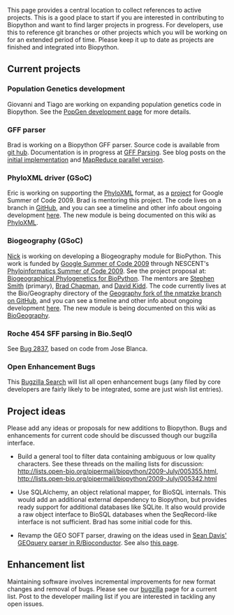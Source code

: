 This page provides a central location to collect references to active projects. This is a good place to start if you are interested in contributing to Biopython and want to find larger projects in progress. For developers, use this to reference git branches or other projects which you will be working on for an extended period of time. Please keep it up to date as projects are finished and integrated into Biopython.

== Current projects ==

=== Population Genetics development ===

Giovanni and Tiago are working on expanding population genetics code in Biopython. See the [[PopGen_dev|PopGen development page]] for more details.

=== GFF parser ===

Brad is working on a Biopython GFF parser. Source code is available from [http://github.com/chapmanb/bcbb/tree/master/gff git hub]. Documentation is in progress at [[GFF Parsing]]. See blog posts on the [http://bcbio.wordpress.com/2009/03/08/initial-gff-parser-for-biopython/ initial implementation] and [http://bcbio.wordpress.com/2009/03/22/mapreduce-implementation-of-gff-parsing-for-biopython/ MapReduce parallel version].

=== PhyloXML driver (GSoC) ===

Eric is working on supporting the [http://www.phyloxml.org/ PhyloXML] format, as a [http://socghop.appspot.com/student_project/show/google/gsoc2009/nescent/t124022798969 project] for Google Summer of Code 2009. Brad is mentoring this project. The code lives on a branch in [http://github.com/etal/biopython/tree/phyloxml GitHub], and you can see a timeline and other info about ongoing development [http://github.com/etal/biopython/tree/phyloxml/Bio/PhyloXML/ here]. The new module is being documented on this wiki as [[PhyloXML]].

=== Biogeography (GSoC) ===

[[Matzke|Nick]] is working on developing a Biogeography module for BioPython.  This work is funded by [http://socghop.appspot.com/program/home/google/gsoc2009 Google Summer of Code 2009] through NESCENT's [https://www.nescent.org/wg_phyloinformatics/Phyloinformatics_Summer_of_Code_2009 Phyloinformatics Summer of Code 2009]. See the project proposal at: [http://socghop.appspot.com/student_project/show/google/gsoc2009/nescent/t124022798250 Biogeographical Phylogenetics for BioPython]. The mentors are [http://blackrim.org/ Stephen Smith] (primary), [http://bcbio.wordpress.com/ Brad Chapman], and [http://evoviz.nescent.org/ David Kidd].  The code currently lives at the Bio/Geography directory of the [http://github.com/nmatzke/biopython/tree/Geography Geography fork of the nmatzke branch on  GitHub], and you can see a timeline and other info about ongoing development [[BioGeography|here]]. The new module is being documented on this wiki as [[BioGeography]].

=== Roche 454 SFF parsing in Bio.SeqIO ===

See [http://bugzilla.open-bio.org/show_bug.cgi?id=2837 Bug 2837], based on code from Jose Blanca.

=== Open Enhancement Bugs ===

This [http://bugzilla.open-bio.org/buglist.cgi?product=Biopython&bug_status=NEW&bug_status=ASSIGNED&bug_status=REOPENED&bug_severity=enhancement Bugzilla Search] will list all open enhancement bugs (any filed by core developers are fairly likely to be integrated, some are just wish list entries).

== Project ideas ==

Please add any ideas or proposals for new additions to Biopython. Bugs and enhancements for current code should be discussed though our bugzilla interface.

* Build a general tool to filter data containing ambiguous or low quality characters. See these threads on the mailing lists for discussion: http://lists.open-bio.org/pipermail/biopython/2009-July/005355.html, http://lists.open-bio.org/pipermail/biopython/2009-July/005342.html

* Use SQLAlchemy, an object relational mapper, for BioSQL internals. This would add an additional external dependency to Biopython, but provides ready support for additional databases like SQLite. It also would provide a raw object interface to BioSQL databases when the SeqRecord-like interface is not sufficient. Brad has some initial code for this.

* Revamp the GEO SOFT parser, drawing on the ideas used in [http://www.bioconductor.org/packages/bioc/html/GEOquery.html Sean Davis' GEOquery parser in R/Bioconductor].  See also [http://www.warwick.ac.uk/go/peter_cock/r/geo/ this page].

== Enhancement list ==

Maintaining software involves incremental improvements for new format changes and removal of bugs. Please see our [http://bugzilla.open-bio.org/ bugzilla] page for a current list. Post to the developer mailing list if you are interested in tackling any open issues.
